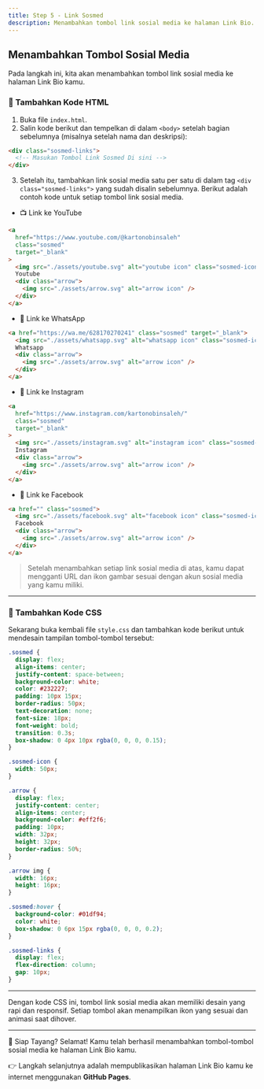 ```yaml
---
title: Step 5 - Link Sosmed
description: Menambahkan tombol link sosial media ke halaman Link Bio.
---
```


## Menambahkan Tombol Sosial Media

Pada langkah ini, kita akan menambahkan tombol link sosial media ke halaman Link Bio kamu.

### 🔧 Tambahkan Kode HTML

1. Buka file `index.html`.
2. Salin kode berikut dan tempelkan di dalam `<body>` setelah bagian sebelumnya (misalnya setelah nama dan deskripsi):

```html
<div class="sosmed-links">
  <!-- Masukan Tombol Link Sosmed Di sini -->
</div>
```

3.  Setelah itu, tambahkan link sosial media satu per satu di dalam tag `<div class="sosmed-links">` yang sudah disalin sebelumnya.
    Berikut adalah contoh kode untuk setiap tombol link sosial media.

- 📺 Link ke YouTube

```html
<a
  href="https://www.youtube.com/@kartonobinsaleh"
  class="sosmed"
  target="_blank"
>
  <img src="./assets/youtube.svg" alt="youtube icon" class="sosmed-icon" />
  Youtube
  <div class="arrow">
    <img src="./assets/arrow.svg" alt="arrow icon" />
  </div>
</a>
```

- 💬 Link ke WhatsApp

```html
<a href="https://wa.me/628170270241" class="sosmed" target="_blank">
  <img src="./assets/whatsapp.svg" alt="whatsapp icon" class="sosmed-icon" />
  Whatsapp
  <div class="arrow">
    <img src="./assets/arrow.svg" alt="arrow icon" />
  </div>
</a>
```

- 📸 Link ke Instagram

```html
<a
  href="https://www.instagram.com/kartonobinsaleh/"
  class="sosmed"
  target="_blank"
>
  <img src="./assets/instagram.svg" alt="instagram icon" class="sosmed-icon" />
  Instagram
  <div class="arrow">
    <img src="./assets/arrow.svg" alt="arrow icon" />
  </div>
</a>
```

- 📘 Link ke Facebook

```html
<a href="" class="sosmed">
  <img src="./assets/facebook.svg" alt="facebook icon" class="sosmed-icon" />
  Facebook
  <div class="arrow">
    <img src="./assets/arrow.svg" alt="arrow icon" />
  </div>
</a>
```

> Setelah menambahkan setiap link sosial media di atas, kamu dapat mengganti URL dan ikon gambar sesuai dengan akun sosial media yang kamu miliki.

---

### 🎨 Tambahkan Kode CSS

Sekarang buka kembali file `style.css` dan tambahkan kode berikut untuk mendesain tampilan tombol-tombol tersebut:

```css
.sosmed {
  display: flex;
  align-items: center;
  justify-content: space-between;
  background-color: white;
  color: #232227;
  padding: 10px 15px;
  border-radius: 50px;
  text-decoration: none;
  font-size: 18px;
  font-weight: bold;
  transition: 0.3s;
  box-shadow: 0 4px 10px rgba(0, 0, 0, 0.15);
}

.sosmed-icon {
  width: 50px;
}

.arrow {
  display: flex;
  justify-content: center;
  align-items: center;
  background-color: #eff2f6;
  padding: 10px;
  width: 32px;
  height: 32px;
  border-radius: 50%;
}

.arrow img {
  width: 16px;
  height: 16px;
}

.sosmed:hover {
  background-color: #01df94;
  color: white;
  box-shadow: 0 6px 15px rgba(0, 0, 0, 0.2);
}

.sosmed-links {
  display: flex;
  flex-direction: column;
  gap: 10px;
}
```

---

Dengan kode CSS ini, tombol link sosial media akan memiliki desain yang rapi dan responsif. Setiap tombol akan menampilkan ikon yang sesuai dan animasi saat dihover.

---

🚀 Siap Tayang?
Selamat! Kamu telah berhasil menambahkan tombol-tombol sosial media ke halaman Link Bio kamu.

👉 Langkah selanjutnya adalah mempublikasikan halaman Link Bio kamu ke internet menggunakan **GitHub Pages**.
